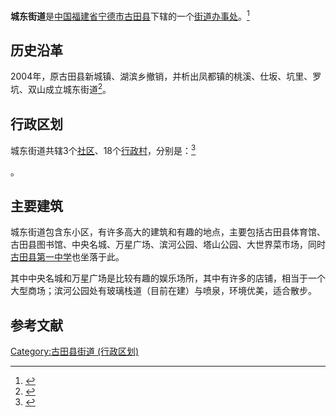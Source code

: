 {{中国乡级行政区
|景观照片文件名 = 
|景观照片描述 = 
|汉语拼音 = 
|其他语言 = 
|其他语言名称 = 
|旧称 = 
|地名出处 = 
|位置图文件名 = 
|位置图描述 = 
|自定义图片= 
|建置时间 = 
|政府驻地 = 六一四东路
|毗邻 = 
|总面积 = 
|总人口 = 
|总人口年份 = 
|户籍人口 = 
|户籍人口年份 = 
|常住人口 = 
|常住人口年份 = 
|人口密度 = 
|GDP = 
|GDP年份 = 
|邮政编码 = 
|电话区号 = 593
|官方网站 = 
|网站名称 = 
|35/09/22/001/000}}<mapframe latitude="26.589295" longitude="118.763838" zoom="13" width="401" height="114" align="right" />'''城东街道'''是[[中华人民共和国|中国]][[福建省|福建省]][[宁德市|宁德市]][[古田县|古田县]]下辖的一个[[街道办事处|街道办事处]]。<ref>{{PRC admin/ref sgc|{{PRC admin/parent|35/09/22/001/000}}}}</ref>

== 历史沿革 ==
2004年，原古田县新城镇、湖滨乡撤销，并析出凤都镇的桃溪、仕坂、坑里、罗坑、双山成立城东街道<ref>{{cite web|author=福建省人民政府|title=福建省人民政府关于撤销古田县新城镇、松吉乡、湖滨乡设立城东街道办事处、城西街道办事处的批复|url=http://www.fujian.gov.cn/zfxxgkl/xxgkml/jgzz/mzcjbzzc/200805/t20080527_72050.htm|accessdate=2011-11-23|date=2004-04-05|year=2004|deadurl=yes|archiveurl=https://archive.is/20120730171522/http://www.fujian.gov.cn/zfxxgkl/xxgkml/jgzz/mzcjbzzc/200805/t20080527_72050.htm|archivedate=2012-07-30}}</ref>。

== 行政区划 ==
城东街道共辖3个[[社区|社区]]、18个[[行政村|行政村]]，分别是：<ref>{{PRC admin/ref sgc|35/09/22/001/000}}</ref>

{{PRC admin/children|35/09/22/001/000}}。

== 主要建筑 ==
城东街道包含东小区，有许多高大的建筑和有趣的地点，主要包括古田县体育馆、古田县图书馆、中央名城、万星广场、滨河公园、塔山公园、大世界菜市场，同时[[古田县第一中学|古田县第一中学]]也坐落于此。

其中中央名城和万星广场是比较有趣的娱乐场所，其中有许多的店铺，相当于一个大型商场；滨河公园处有玻璃栈道（目前在建）与喷泉，环境优美，适合散步。

== 参考文献 ==
{{Reflist}}

{{古田县行政区划}}
{{福建小作品}}
[[Category:古田县街道_(行政区划)|Category:古田县街道 (行政区划)]]